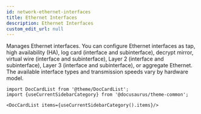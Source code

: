 ```yaml
---
id: network-ethernet-interfaces
title: Ethernet Interfaces
description: Ethernet Interfaces
custom_edit_url: null
---
```




Manages Ethernet interfaces. You can configure Ethernet interfaces as tap, high availability (HA), log card
(interface and subinterface), decrypt mirror, virtual wire (interface and subinterface), Layer 2
(interface and subinterface), Layer 3 (interface and subinterface), or aggregate Ethernet. The available
interface types and transmission speeds vary by hardware model.




```mdx-code-block
import DocCardList from '@theme/DocCardList';
import {useCurrentSidebarCategory} from '@docusaurus/theme-common';

<DocCardList items={useCurrentSidebarCategory().items}/>
```
      
